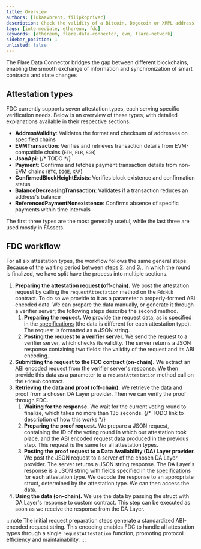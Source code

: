 ```yaml
---
title: Overview
authors: [lukaavbreht, filipkoprivec]
description: Check the validity of a Bitcoin, Dogecoin or XRPL address.
tags: [intermediate, ethereum, fdc]
keywords: [ethereum, flare-data-connector, evm, flare-network]
sidebar_position: 1
unlisted: false
---
```


The Flare Data Connector bridges the gap between different blockchains, enabling the smooth exchange of information and synchronization of smart contracts and state changes

## Attestation types

FDC currently supports seven attestation types, each serving specific verification needs.
Below is an overview of these types, with detailed explanations available in their respective sections:

- **AddressValidity**: Validates the format and checksum of addresses on specified chains
- **EVMTransaction**: Verifies and retrieves transaction details from EVM-compatible chains (`ETH`, `FLR`, `SGB`)
- **JsonApi**:
  {/* TODO */}
- **Payment**: Confirms and fetches payment transaction details from non-EVM chains (`BTC`, `DOGE`, `XRP`)
- **ConfirmedBlockHeightExists**: Verifies block existence and confirmation status
- **BalanceDecreasingTransaction**: Validates if a transaction reduces an address's balance
- **ReferencedPaymentNonexistence**: Confirms absence of specific payments within time intervals

The first three types are the most generally useful, while the last three are used mostly in FAssets.

## FDC workflow

For all six attestation types, the workflow follows the same general steps.
Because of the waiting period between steps 2. and 3., in which the round is finalized, we have split have the process into multiple sections.

1.  **Preparing the attestation request (off-chain).**
    We post the attestation request by calling the `requestAttestation` method on the `FdcHub` contract.
    To do so we provide to it as a parameter a properly-formed ABI encoded data.
    We can prepare the data manually, or generate it through a verifier server; the following steps describe the second method.
    1.  **Preparing the request.**
        We provide the request data, as is specified in the [specifications](docs/fdc/3-attestation-types.mdx) (the data is different for each attestation type).
        The request is formatted as a JSON string.
    2.  **Posting the request to a verifier server.**
        We send the request to a verifier server, which checks its validity.
        The server returns a JSON response containing two fields: the validity of the request and its ABI encoding.
2.  **Submitting the request to the FDC contract (on-chain).**
    We extract an ABI encoded request from the verifier server's response.
    We then provide this data as a parameter to a `requestAttestation` method call on the `FdcHub` contract.
3.  **Retrieving the data and proof (off-chain).**
    We retrieve the data and proof from a chosen DA Layer provider. Then we can verify the proof through FDC.
    1.  **Waiting for the response.**
        We wait for the current voting round to finalize, which takes no more than 135 seconds.
        {/* TODO link to description of how this works */}
    2.  **Preparing the proof request.**
        We prepare a JSON request, containing the ID of the voting round in which our attestation took place, and the ABI encoded request data produced in the previous step.
        This request is the same for all attestation types.
    3.  **Posting the proof request to a Data Availability (DA) Layer provider.**
        We post the JSON request to a server of the chosen DA Layer provider.
        The server returns a JSON string response.
        The DA Layer's response is a JSON string with fields specified in the [specifications](https://gitlab.com/flarenetwork/docs-team/flare-specs/-/tree/main/src/FDC/AttestationTypes?ref_type=heads) for each attestation type.
        We decode the response to an appropriate struct, determined by the attestation type.
        We can then access the data.
4.  **Using the data (on-chain).**
    We use the data by passing the struct with DA Layer's response to custom contract.
    This step can be executed as soon as we receive the response from the DA Layer.

:::note
The initial request preparation steps generate a standardized ABI-encoded request string.
This encoding enables FDC to handle all attestation types through a single `requestAttestation` function, promoting protocol efficiency and maintainability.
:::

